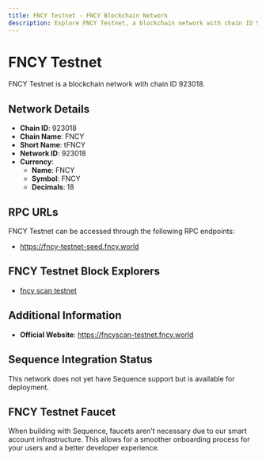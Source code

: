 ```yaml
--- 
title: FNCY Testnet - FNCY Blockchain Network
description: Explore FNCY Testnet, a blockchain network with chain ID 923018. Learn about its native currency, FNCY, and how to interact with the network.
---
```


# FNCY Testnet

FNCY Testnet is a blockchain network with chain ID 923018.

## Network Details

- **Chain ID**: 923018
- **Chain Name**: FNCY
- **Short Name**: tFNCY
- **Network ID**: 923018
- **Currency**: 
  - **Name**: FNCY
  - **Symbol**: FNCY
  - **Decimals**: 18

## RPC URLs

FNCY Testnet can be accessed through the following RPC endpoints:

- https://fncy-testnet-seed.fncy.world

## FNCY Testnet Block Explorers

- [fncy scan testnet](https://fncyscan-testnet.fncy.world)

## Additional Information

- **Official Website**: https://fncyscan-testnet.fncy.world

## Sequence Integration Status

This network does not yet have Sequence support but is available for deployment.

## FNCY Testnet Faucet

When building with Sequence, faucets aren't necessary due to our smart account infrastructure. This allows for a smoother onboarding process for your users and a better developer experience.
